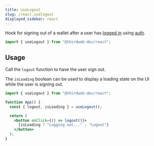 ```yaml
---
title: useLogout
slug: /react.uselogout
displayed_sidebar: react
---
```



Hook for signing out of a wallet after a user has [logged in](/react/react.uselogin) using [auth](/auth).

```jsx
import { useLogout } from "@thirdweb-dev/react";
```

## Usage

Call the `logout` function to have the user sign out.

The `isLoading` boolean can be used to display a loading state on the UI while the user is signing out.

```jsx
import { useLogout } from "@thirdweb-dev/react";

function App() {
  const { logout, isLoading } = useLogout();

  return (
    <button onClick={() => logout()}>
      {isLoading ? "Logging out..." : "Logout"}
    </button>
  );
}
```
